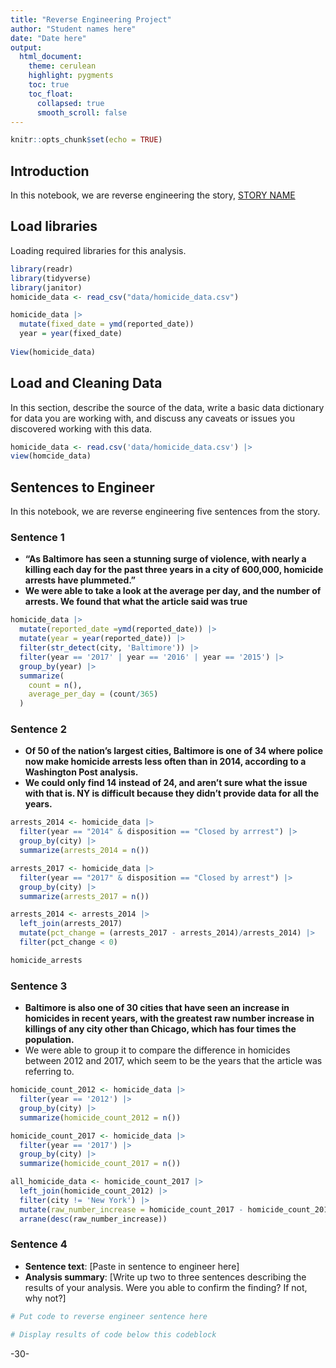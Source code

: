 ```yaml
---
title: "Reverse Engineering Project"
author: "Student names here"
date: "Date here"
output:
  html_document:
    theme: cerulean
    highlight: pygments
    toc: true
    toc_float:
      collapsed: true
      smooth_scroll: false
---
```


```r
knitr::opts_chunk$set(echo = TRUE)
```

## Introduction

In this notebook, we are reverse engineering the story, [STORY NAME](STORY%20URL)

## Load libraries

Loading required libraries for this analysis.

```r
library(readr)
library(tidyverse)
library(janitor)
homicide_data <- read_csv("data/homicide_data.csv") 

homicide_data |>
  mutate(fixed_date = ymd(reported_date))
  year = year(fixed_date)
  
View(homicide_data)
```

## Load and Cleaning Data

In this section, describe the source of the data, write a basic data dictionary for data you are working with, and discuss any caveats or issues you discovered working with this data.

```r
homicide_data <- read.csv('data/homicide_data.csv') |>
view(homcide_data)
```

## Sentences to Engineer

In this notebook, we are reverse engineering five sentences from the story.

### Sentence 1

-   **"As Baltimore has seen a stunning surge of violence, with nearly a killing each day for the past three years in a city of 600,000, homicide arrests have plummeted."**
-   **We were able to take a look at the average per day, and the number of arrests. We found that what the article said was true**

```r
homicide_data |>
  mutate(reported_date =ymd(reported_date)) |>
  mutate(year = year(reported_date)) |>
  filter(str_detect(city, 'Baltimore')) |>
  filter(year == '2017' | year == '2016' | year == '2015') |>
  group_by(year) |>
  summarize(
    count = n(),
    average_per_day = (count/365)
  )
```

### Sentence 2

-   **Of 50 of the nation's largest cities, Baltimore is one of 34 where police now make homicide arrests less often than in 2014, according to a Washington Post analysis.**
-   **We could only find 14 instead of 24, and aren't sure what the issue with that is. NY is difficult because they didn't provide data for all the years.**

```r
arrests_2014 <- homicide_data |>
  filter(year == "2014" & disposition == "Closed by arrrest") |>
  group_by(city) |>
  summarize(arrests_2014 = n())

arrests_2017 <- homicide_data |>
  filter(year == "2017" & disposition == "Closed by arrest") |>
  group_by(city) |>
  summarize(arrests_2017 = n())

arrests_2014 <- arrests_2014 |>
  left_join(arrests_2017)
  mutate(pct_change = (arrests_2017 - arrests_2014)/arrests_2014) |>
  filter(pct_change < 0)

homicide_arrests
```

### Sentence 3

-   **Baltimore is also one of 30 cities that have seen an increase in homicides in recent years, with the greatest raw number increase in killings of any city other than Chicago, which has four times the population.**
-   We were able to group it to compare the difference in homicides between 2012 and 2017, which seem to be the years that the article was referring to.

```r

homicide_count_2012 <- homicide_data |>
  filter(year == '2012') |>
  group_by(city) |>
  summarize(homicide_count_2012 = n())

homicide_count_2017 <- homicide_data |>
  filter(year == '2017') |>
  group_by(city) |>
  summarize(homicide_count_2017 = n())

all_homicide_data <- homicide_count_2017 |>
  left_join(homicide_count_2012) |>
  filter(city != 'New York') |>
  mutate(raw_number_increase = homicide_count_2017 - homicide_count_2012) |>
  arrane(desc(raw_number_increase))
```

### Sentence 4

-   **Sentence text**: [Paste in sentence to engineer here]
-   **Analysis summary**: [Write up two to three sentences describing the results of your analysis. Were you able to confirm the finding? If not, why not?]

```r
# Put code to reverse engineer sentence here

# Display results of code below this codeblock

```

-30-
